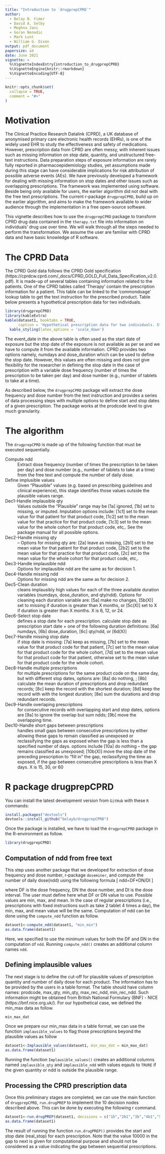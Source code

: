 ```yaml
---
title: "Introduction to `drugprepCPRD`"
author:
  - Belay B. Yimer
  - David A. Selby
  - Meghna Jani
  - Goran Nenadic
  - Mark Lunt
  - William G. Dixon
output: pdf_document
papersize: a4
date: June 2021
vignette: >
  %\VignetteIndexEntry{introduction_to_drugprepCPRD}
  %\VignetteEngine{knitr::rmarkdown}
  %\VignetteEncoding{UTF-8}
---
```


```r
knitr::opts_chunk$set(
  collapse = TRUE,
  comment = "#>"
)
```

# Motivation 

The Clinical Practice Research Datalink (CPRD), a UK database of anonymised primary care electronic health records (EHRs), is one of the widely used EHR to study the effectiveness and safety of medications.  However, prescription data from CPRD are often messy, with inherent issues such as missing information on stop date, quantity, and unstructured free-text instructions. Data preparation steps of exposure information are rarely fully reported in pharmacoepidemiology studies, yet assumptions made during this stage can have considerable implications for risk attribution of possible adverse events (AEs). We have previously developed a framework for dealing with missing information on stop dates and other issues such as overlapping prescriptions. The framework was implemented using \textsc{Stata} software. Beside being only available for \textsc{Stata} users, the earlier algorithm did not deal with the free text prescriptions. The current r-package `drugprepCPRD`, build up on the earlier algorithm, and aims to make the framework available to wider audience through the implementation in a free open-source software. 

This vignette describes how to use the `drugprepCPRD` package to transform CPRD drug data contained in the `therapy.txt` file into information on individuals’ drug use over time. We will walk through all the steps needed to perform the transformation. We assume the user are familiar with CPRD data and have basic knowledge of R software. 


# The CPRD Data  

The CPRD Gold data follows the CPRD Gold specification (https://cprdcw.cprd.com/_docs/CPRD_GOLD_Full_Data_Specification_v2.0.pdf). It is made-up of several tables containing information related to the patients. One of the CPRD tables called 'Therapy' contain the prescription information for a patient. This table can be linked to the 'commondoage' lookup table to get the text instruction for the prescribed product. Table \ref{tab:dataset1} below presents a hypothetical prescription data for two individuals. 

```r
library(drugprepCPRD)
library(kableExtra)
kable(dataset1, booktabs = TRUE,
      caption = 'Hypothetical prescription data for two individuals. Stored in \\texttt{dataset1}') %>%
  kable_styling(latex_options = 'scale_down')
```

The event_date in the above table is often used as the start date of exposure but the stop date of the exposure is not available as per se and we have to compute it from the available information. CPRD provides two options namely, numdays and dose_duration which can be used to define the stop date. However, this values are often missing and does not give flexibility for the researcher in defining the stop date in the case of prescription with a variable dose frequency (number of times the prescription to be taken per day) and dose number (e.g., number of tablets to take at a time). 

As described below, the `drugprepCPRD` package will extract the dose frequency and dose number from the text instruction and provides a series of data processing steps with multiple options to define start and stop dates of a given prescription. The package works at the prodcode level to give much granularity.  

# The algorithm 

The `drugprepCPRD` is made up of the following function that must be executed sequentially. 

Compute ndd
: Extract dose frequency (number of times the prescription to be taken per day) and dose number (e.g., number of tablets to take at a time) from the free text and compute the number of daily dose.

Define implusible values
: Given “Plausible” values (e.g. based on prescribing guidelines and clinical experience), this stage identifies those values outside the plausible values range.

Dec1-Handle implausible qty
: Values outside the “Plausible” range may be [1a] ignored,  [1b] set to missing, or imputed. Imputation options include: [1c1] set to the mean value for that  patient for that product code, [1c2] set to the mean value for that practice for that product code, [1c3] set to the mean value for the whole cohort for that product  code, etc,. See the package manual for all possible options.

Dec2-Handle missing qty
: – Options for missing qty are: [2a] leave as missing, [2b1] set to the mean value for that patient for that product code, [2b2] set to the  mean value for that practice for that product code, [2c] set to the mean value for the whole  cohort for that product code, etc,.

Dec3-Handle implausible ndd
:  Options for implausible ndd are the same as for decision 1.

Dec4-Handle missing ndd
: Options for missing ndd are the same as for decision 2.

Dec5-Clean duration
: cleans implausibly high values for each of the three available duration variables (numdays, dose_duration, and qty/ndd). Options for cleaning each duration variable are: [5a] make no changes, [5b(X)] set to missing if duration is greater than X months, or [5c(X)] set to X if duration is greater than X  months. X is 6, 12, or 24.

Dec6-Select stop date
: defines a stop date for each prescription. calculate stop date as prescription start date + one of the following duration  definitions: [6a] numdays, [6b] dose_duration, [6c] qty/ndd, or [6d(X)]

Dec7-Handle missing stop date
: if stop date is missing: [7a] keep as missing, [7b] set to the mean value for that  product code for that patient, [7c] set to the mean value for that product code for the whole  cohort, [7d] set to the mean value for that product code for that patient, otherwise set to the mean value for that product code for the whole cohort.

Dec8-Handle multiple prescriptions
: for multiple prescriptions for the same product code on the same day, but with different stop dates, options are: [8a] do nothing, ; [8b] calculate the mean duration of prescriptions and drop redundant records; [8c] keep the record with the shortest duration; [8d] keep the record with with the longest duration; [8e] sum the durations and drop redundant records.

Dec9-Handle overlaping prescriptions
: for consecutive records with overlapping start and stop dates, options are [9a] to ignore the overlap but sum ndds; [9b] move the overlapping time.

Dec10-Handle short gaps between prescriptions
: handles small gaps between consecutive prescriptions by either allowing these gaps to remain classified as unexposed or reclassifying the gaps as exposed when the gap is less than a  specified number of days. options include [10a] do nothing – the gap remains classified as unexposed; [10b(X)] move the stop date of the preceding prescription to “fill in” the gap, reclassifying the time as exposed, if the gap between consecutive prescriptions is less than X days. X is 15, 30, or 60



# R package drugprepCPRD

You can install the latest development version from `GitHub` with these `R` commands:

```r
install.packages("devtools")
devtools::install_github("belayb/drugprepCPRD")
```

Once the package is installed, we have to load the `drugprepCPRD` package in the R-environment as follow. 

```r
library(drugprepCPRD)
```

## Computation of ndd from free text 
This step uses another package that we developed for extraction of dose frequency and dose number, r-package `doseminer`, and compute the number of daily dose(ndd) using the following formula 
\[
ndd=DF*DN/DI
\]

where DF is the dose frequency, DN the dose number, and DI is the dose interval. The user must define here what DF or DN value to use. Possible values are min, max, and mean. In the case of regular prescriptions (i.e., prescriptions with fixed instructions such as take 2 tablet 4 times a day), the min, max, and mean value will be the same. Computation of ndd can be done using the `compute_ndd` function as follow. 

```r
dataset1<-compute_ndd(dataset1, "min_min")
as.data.frame(dataset1)
```
Here, we specified to use the minimum values for both the DF and DN in the computation of `ndd`. Running `compute_ndd()` creates an additional column names `ndd`. 

## Defining implausible values 
The next stage is to define the cut-off for plausible values of prescription quantity and number of daily dose for each product. The information has to be provided by the users in a table format. The table should have column names: prodcode, max_qty, min_qty, max_rec_ndd, min_rec_ndd. Such information might be obtained from British National Formulary (BNF) - NICE (https://bnf.nice.org.uk/). For our hypothetical case, we defined the min_max data as follow.

```r
min_max_dat 
```

Once we prepare our min_max data in a table format, we can use the function `implausible_values` to flag those prescriptions beyond the plausible values as follow 


```r
dataset1<-Implausible_values(dataset1, min_max_dat = min_max_dat)
as.data.frame(dataset1)
```
Running the function `Implausible_values()` creates an additional columns named `implausible_qty` and `implausible_ndd` with values eqauls to `TRURE` if the given quantity or ndd is outside the plausible range. 

## Processing the CPRD prescription data 

Once this preliminary stages are completed, we can use the main function of `drugprepCPRD`, `run.drugPREP` to implement the 10 decision nodes described above. This can be done by executing the following r command. 


```r
dataset1<-run.drugPREP(dataset1, decisions = c("1b","2b1","3b","4b1","5b_6","6c","7a","8d","9a","10b") )
as.data.frame(dataset1)
```
The result of running the function `run.drugPREP()` provides the start and stop date (real_stop) for each prescription. Note that the value 10000 in the gap to next is given for computational purpose and should not be considered as a value indicating the gap between sequential prescriptions. 
